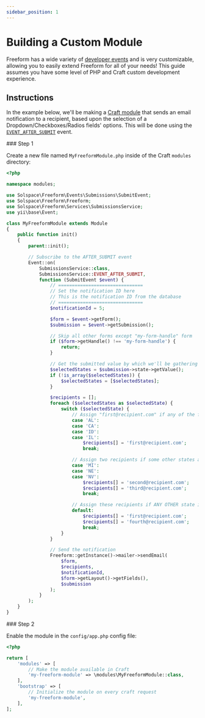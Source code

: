 ```yaml
---
sidebar_position: 1
---
```



# Building a Custom Module

Freeform has a wide variety of [developer events](../../../developer/events/) and is very customizable, allowing you to easily extend Freeform for all of your needs! This guide assumes you have some level of PHP and Craft custom development experience.

## Instructions

In the example below, we'll be making a [Craft module](https://craftcms.com/docs/5.x/extend/module-guide.html) that sends an email notification to a recipient, based upon the selection of a Dropdown/Checkboxes/Radios fields' options. This will be done using the [`EVENT_AFTER_SUBMIT`](../../../developer/events/form#after-submitting) event.

<VerticalStepWrapper>
<StepMarkdown>
### Step 1

Create a new file named `MyFreeformModule.php` inside of the Craft `modules` directory:

```php showLineNumbers
<?php

namespace modules;

use Solspace\Freeform\Events\Submissions\SubmitEvent;
use Solspace\Freeform\Freeform;
use Solspace\Freeform\Services\SubmissionsService;
use yii\base\Event;

class MyFreeformModule extends Module
{
    public function init()
    {
        parent::init();

        // Subscribe to the AFTER_SUBMIT event
        Event::on(
            SubmissionsService::class,
            SubmissionsService::EVENT_AFTER_SUBMIT,
            function (SubmitEvent $event) {
                // ===============================
                // Set the notification ID here
                // This is the notification ID from the database
                // ===============================
                $notificationId = 5;

                $form = $event->getForm();
                $submission = $event->getSubmission();

                // Skip all other forms except "my-form-handle" form
                if ($form->getHandle() !== 'my-form-handle') {
                    return;
                }

                // Get the submitted value by which we'll be gathering recipients
                $selectedStates = $submission->state->getValue();
                if (!is_array($selectedStates)) {
                    $selectedStates = [$selectedStates];
                }

                $recipients = [];
                foreach ($selectedStates as $selectedState) {
                    switch ($selectedState) {
                        // Assign "first@recipient.com" if any of the following states is selected
                        case 'AL':
                        case 'CA':
                        case 'ID':
                        case 'IL':
                            $recipients[] = 'first@recipient.com';
                            break;

                        // Assign two recipients if some other states are selected
                        case 'MI':
                        case 'NE':
                        case 'NV':
                            $recipients[] = 'second@recipient.com';
                            $recipients[] = 'third@recipient.com';
                            break;

                        // Assign these recipients if ANY OTHER state is selected from the ones listed above
                        default:
                            $recipients[] = 'first@recipient.com';
                            $recipients[] = 'fourth@recipient.com';
                            break;
                    }
                }

                // Send the notification
                Freeform::getInstance()->mailer->sendEmail(
                    $form,
                    $recipients,
                    $notificationId,
                    $form->getLayout()->getFields(),
                    $submission
                );
            }
        );
    }
}
```

</StepMarkdown>
<StepMarkdown>
### Step 2

Enable the module in the `config/app.php` config file:

```php showLineNumbers
<?php

return [
    'modules' => [
        // Make the module available in Craft
        'my-freeform-module' => \modules\MyFreeformModule::class,
    ],
    'bootstrap' => [
        // Initialize the module on every craft request
        'my-freeform-module',
    ],
];
```

</StepMarkdown>

</VerticalStepWrapper>
